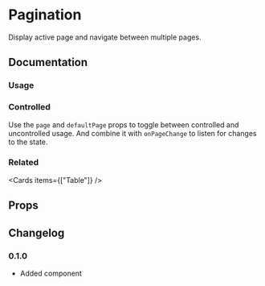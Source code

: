 
# Pagination

Display active page and navigate between multiple pages.

## Documentation

### Usage

<Demo component={Usage} />

### Controlled

Use the `page` and `defaultPage` props to toggle between controlled and uncontrolled usage. And combine it with `onPageChange` to listen for changes to the state.

<Demo component={ControlledUsage} />

### Related

<Cards items={["Table"]} />

## Props

<PropsTable component={Pagination} />

## Changelog

### 0.1.0

- Added component
